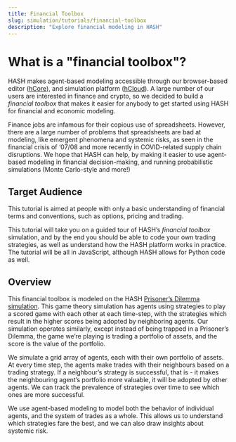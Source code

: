 ```yaml
---
title: Financial Toolbox
slug: simulation/tutorials/financial-toolbox
description: "Explore financial modeling in HASH"
---
```


# What is a "financial toolbox"?

HASH makes agent-based modeling accessible through our browser-based editor ([hCore](https://hash.ai/platform/core)), and simulation platform ([hCloud](https://hash.dev/docs/simulations/create/h.cloud)). A large number of our users are interested in finance and crypto, so we decided to build a _financial toolbox_ that makes it easier for anybody to get started using HASH for financial and economic modeling.

Finance jobs are infamous for their copious use of spreadsheets. However, there are a large number of problems that spreadsheets are bad at modeling, like emergent phenomena and systemic risks, as seen in the financial crisis of ‘07/08 and more recently in COVID-related supply chain disruptions. We hope that HASH can help, by making it easier to use agent-based modeling in financial decision-making, and running probabilistic simulations (Monte Carlo-style and more!)

## Target Audience

This tutorial is aimed at people with only a basic understanding of financial terms and conventions, such as options, pricing and trading.

This tutorial will take you on a guided tour of HASH’s _financial toolbox_ simulation, and by the end you should be able to code your own trading strategies, as well as understand how the HASH platform works in practice. The tutorial will be all in JavaScript, although HASH allows for Python code as well.

## Overview

This financial toolbox is modeled on the HASH [Prisoner’s Dilemma simulation](https://hash.ai/@hash/prisoners-dilemma). This game theory simulation has agents using strategies to play a scored game with each other at each time-step, with the strategies which result in the higher scores being adopted by neighboring agents. Our simulation operates similarly, except instead of being trapped in a Prisoner’s Dilemma, the game we’re playing is trading a portfolio of assets, and the score is the value of the portfolio.

We simulate a grid array of agents, each with their own portfolio of assets. At every time step, the agents make trades with their neighbours based on a trading strategy. If a neighbour’s strategy is successful, that is - it makes the neighbouring agent’s portfolio more valuable, it will be adopted by other agents. We can track the prevalence of strategies over time to see which ones are more successful.

We use agent-based modeling to model both the behavior of individual agents, and the system of trades as a whole. This allows us to understand which strategies fare the best, and we can also draw insights about systemic risk.

